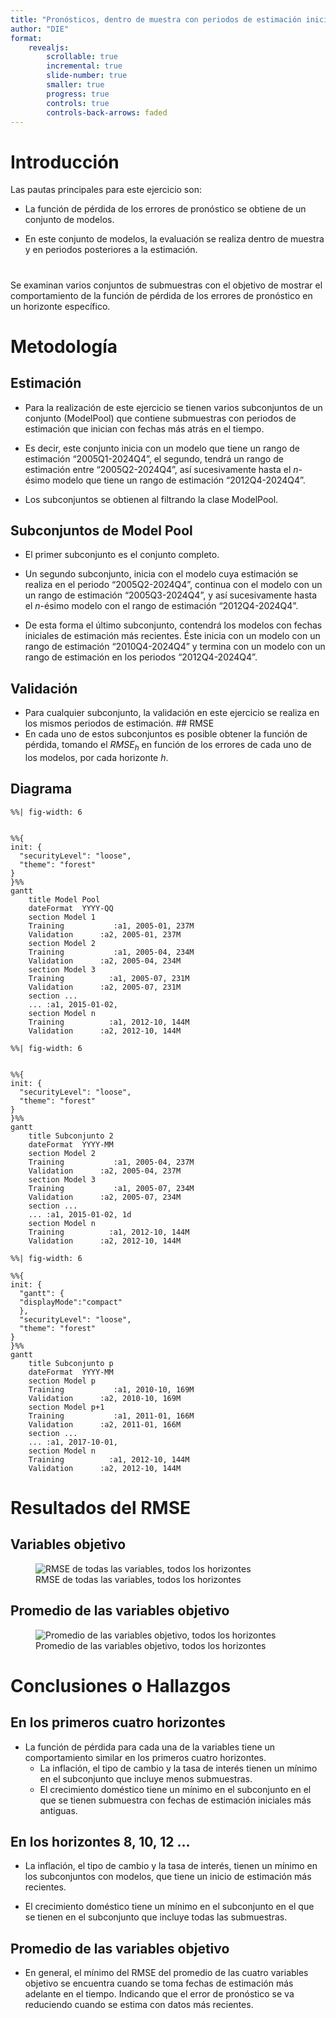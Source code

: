 ```yaml
---
title: "Pronósticos, dentro de muestra con periodos de estimación iniciales"
author: "DIE"
format: 
    revealjs:
        scrollable: true
        incremental: true
        slide-number: true
        smaller: true
        progress: true
        controls: true
        controls-back-arrows: faded
---
```




# Introducción
<!--
Explicar qué es lo que el ejercicio pretende responder.
tales que el modelo con mayor rango 
de estimación del conjunto, tiene una fecha 
inicial de estimación cada vez más reciente.

-->

Las pautas principales para este ejercicio son:

::: {.incremental}
- La función de pérdida de los errores 
de pronóstico se obtiene de un conjunto de modelos. 

- En este conjunto de modelos, 
la evaluación se realiza dentro de muestra
y en periodos posteriores a la estimación.
:::

#

Se examinan varios conjuntos de submuestras
con el objetivo de mostrar el comportamiento
de la función de pérdida de los errores de 
pronóstico en un horizonte específico.

# Metodología
<!---
Detalles de cómo se configuró el ejercicio.
Explicar cómo se estiman los modelos por submuestras, 
es decir, ¿qué es lo que va cambiando
en cada modelo?
¿Cómo se arman los ModelPools?
--->


## Estimación 
::: {.incremental}
-  Para la realización de este ejercicio
se tienen varios subconjuntos de un 
conjunto (ModelPool) que contiene 
submuestras con periodos de estimación 
que inician con fechas más atrás en el tiempo. 

-  Es decir, este conjunto inicia con 
un modelo que tiene un rango de estimación
"2005Q1-2024Q4", el segundo, tendrá un 
rango de estimación entre "2005Q2-2024Q4", 
así sucesivamente hasta el $n$-ésimo modelo 
que tiene un rango de estimación "2012Q4-2024Q4".
  
- Los subconjuntos se obtienen al 
filtrando la clase ModelPool. 
:::

## Subconjuntos de Model Pool
::: {.incremental}

- El primer subconjunto es el conjunto completo.

- Un segundo subconjunto, inicia con el modelo
cuya estimación se realiza en el periodo 
"2005Q2-2024Q4", continua con el modelo con un 
un rango de estimación "2005Q3-2024Q4", 
y así sucesivamente hasta el $n$-ésimo 
modelo con el rango de estimación "2012Q4-2024Q4".

- De esta forma el último subconjunto, 
contendrá los modelos con fechas iniciales
de estimación más recientes. Éste inicia 
con un modelo con un rango de estimación 
"2010Q4-2024Q4" y termina con un modelo 
con un rango de estimación en los 
periodos "2012Q4-2024Q4".
:::
## Validación

::: {.incremental}
- Para cualquier subconjunto, la validación 
en este ejercicio se realiza en los mismos 
periodos de estimación. 
## RMSE
- En cada uno de estos subconjuntos es posible 
obtener la función de pérdida, tomando el 
$RMSE_h$ en función de los errores de cada 
uno de los modelos, por cada horizonte $h$. 

:::


## Diagrama

```mermaid
%%| fig-width: 6


%%{
init: {
  "securityLevel": "loose",
  "theme": "forest"   
}
}%%
gantt
    title Model Pool
    dateFormat  YYYY-QQ
    section Model 1
    Training           :a1, 2005-01, 237M
    Validation      :a2, 2005-01, 237M
    section Model 2
    Training           :a1, 2005-04, 234M
    Validation      :a2, 2005-04, 234M
    section Model 3
    Training          :a1, 2005-07, 231M
    Validation      :a2, 2005-07, 231M
    section ...
    ... :a1, 2015-01-02, 
    section Model n
    Training          :a1, 2012-10, 144M
    Validation      :a2, 2012-10, 144M

```

```mermaid
%%| fig-width: 6


%%{
init: {
  "securityLevel": "loose",
  "theme": "forest"   
}
}%%
gantt
    title Subconjunto 2
    dateFormat  YYYY-MM
    section Model 2
    Training           :a1, 2005-04, 237M
    Validation      :a2, 2005-04, 237M
    section Model 3
    Training           :a1, 2005-07, 234M
    Validation      :a2, 2005-07, 234M
    section ...
    ... :a1, 2015-01-02, 1d
    section Model n
    Training          :a1, 2012-10, 144M
    Validation      :a2, 2012-10, 144M

```

```mermaid
%%| fig-width: 6

%%{
init: {
  "gantt": {
  "displayMode":"compact"
  },
  "securityLevel": "loose",
  "theme": "forest"   
}
}%%
gantt
    title Subconjunto p
    dateFormat  YYYY-MM
    section Model p
    Training           :a1, 2010-10, 169M
    Validation      :a2, 2010-10, 169M
    section Model p+1
    Training           :a1, 2011-01, 166M
    Validation      :a2, 2011-01, 166M
    section ...
    ... :a1, 2017-10-01, 
    section Model n
    Training          :a1, 2012-10, 144M
    Validation      :a2, 2012-10, 144M

```



# Resultados del RMSE
<!---
Gráficas que expliquen los resultados.
Deben contener gráficas del RMSE 
de las 4 variables objetivo
 ({'d4_ln_cpi', 'd4_ln_s',
'd4_ln_y_sm', 'i'}) 
y el promedio de estas.
Horizontes de análisis: 1,2,3,4,8,10,12.
--->## Variables objetivo 
![RMSE de todas las variables, todos los horizontes ](./images/RMSEByVariables.png){#fig-allVar}




## Promedio de las variables objetivo

![Promedio de las variables objetivo, todos los horizontes](./images/RMSEAverage.png){#fig-avgVar}



# Conclusiones o  Hallazgos
<!---
Describir los aspectos relevantes de sus resultados.
--->
## En los primeros cuatro horizontes
::: {.incremental}
- La función de pérdida para cada una de la 
variables tiene un comportamiento similar en los
primeros cuatro horizontes. 
  + La inflación, el tipo de cambio y
  la tasa de interés tienen un mínimo en el 
  subconjunto que incluye  menos submuestras.
  + El crecimiento doméstico  tiene un mínimo en el 
  subconjunto en el que se tienen submuestra
  con fechas de estimación iniciales más antiguas. 

  
:::

## En los horizontes 8, 10, 12 ...
::: {.incremental}
  
  + La inflación, el tipo de cambio y la tasa de interés, 
  tienen un mínimo en los subconjuntos con modelos, 
  que tiene un inicio de estimación más recientes.
 
  + El crecimiento doméstico tiene un mínimo en el
  subconjunto en el que se tienen en el 
  subconjunto que incluye todas las submuestras.

:::

## Promedio de las variables objetivo

:::{.incremental}
- En general, el mínimo del RMSE del promedio
de las cuatro variables objetivo se encuentra
cuando se toma fechas de estimación más 
adelante en el tiempo. Indicando que el 
error de pronóstico se va reduciendo 
cuando se estima con datos más recientes.
:::
